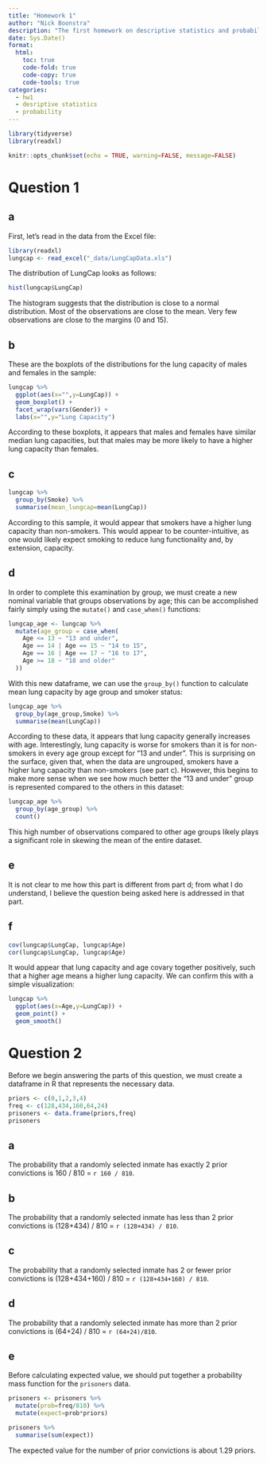 ```yaml
---
title: "Homework 1"
author: "Nick Boonstra"
description: "The first homework on descriptive statistics and probability"
date: Sys.Date()
format:
  html:
    toc: true
    code-fold: true
    code-copy: true
    code-tools: true
categories:
  - hw1
  - desriptive statistics 
  - probability
---
```


```r

library(tidyverse)
library(readxl)

knitr::opts_chunk$set(echo = TRUE, warning=FALSE, message=FALSE)
```

# Question 1

## a

First, let's read in the data from the Excel file:

```r
library(readxl)
lungcap <- read_excel("_data/LungCapData.xls")
```

The distribution of LungCap looks as follows:

```r
hist(lungcap$LungCap)
```

The histogram suggests that the distribution is close to a normal distribution. Most of the observations are close to the mean. Very few observations are close to the margins (0 and 15).

## b

These are the boxplots of the distributions for the lung capacity of males and females in the sample:

```r

lungcap %>% 
  ggplot(aes(x="",y=LungCap)) +
  geom_boxplot() +
  facet_wrap(vars(Gender)) +
  labs(x="",y="Lung Capacity")


```

According to these boxplots, it appears that males and females have similar median lung capacities, but that males may be more likely to have a higher lung capacity than females.

## c

```r

lungcap %>% 
  group_by(Smoke) %>% 
  summarise(mean_lungcap=mean(LungCap))


```

According to this sample, it would appear that smokers have a higher lung capacity than non-smokers. This would appear to be counter-intuitive, as one would likely expect smoking to reduce lung functionality and, by extension, capacity.

## d

In order to complete this examination by group, we must create a new nominal variable that groups observations by age; this can be accomplished fairly simply using the `mutate()` and `case_when()` functions:

```r

lungcap_age <- lungcap %>% 
  mutate(age_group = case_when(
    Age <= 13 ~ "13 and under",
    Age == 14 | Age == 15 ~ "14 to 15",
    Age == 16 | Age == 17 ~ "16 to 17",
    Age >= 18 ~ "18 and older"
  ))

```

With this new dataframe, we can use the `group_by()` function to calculate mean lung capacity by age group and smoker status:

```r

lungcap_age %>% 
  group_by(age_group,Smoke) %>% 
  summarise(mean(LungCap))

```

According to these data, it appears that lung capacity generally increases with age. Interestingly, lung capacity is worse for smokers than it is for non-smokers in every age group except for "13 and under". This is surprising on the surface, given that, when the data are ungrouped, smokers have a higher lung capacity than non-smokers (see part c). However, this begins to make more sense when we see how much better the "13 and under" group is represented compared to the others in this dataset:

```r

lungcap_age %>% 
  group_by(age_group) %>% 
  count()


```

This high number of observations compared to other age groups likely plays a significant role in skewing the mean of the entire dataset.

## e

It is not clear to me how this part is different from part d; from what I do understand, I believe the question being asked here is addressed in that part.

## f

```r

cov(lungcap$LungCap, lungcap$Age)
cor(lungcap$LungCap, lungcap$Age)


```

It would appear that lung capacity and age covary together positively, such that a higher age means a higher lung capacity. We can confirm this with a simple visualization:

```r

lungcap %>% 
  ggplot(aes(x=Age,y=LungCap)) +
  geom_point() +
  geom_smooth()

```

# Question 2

Before we begin answering the parts of this question, we must create a dataframe in R that represents the necessary data.

```r

priors <- c(0,1,2,3,4)
freq <- c(128,434,160,64,24)
prisoners <- data.frame(priors,freq)
prisoners

```

## a

The probability that a randomly selected inmate has exactly 2 prior convictions is 160 / 810 = `r 160 / 810`.

## b

The probability that a randomly selected inmate has less than 2 prior convictions is (128+434) / 810 = `r (128+434) / 810`.

## c

The probability that a randomly selected inmate has 2 or fewer prior convictions is (128+434+160) / 810 = `r (128+434+160) / 810`.

## d

The probability that a randomly selected inmate has more than 2 prior convictions is (64+24) / 810 = `r (64+24)/810`.

## e

Before calculating expected value, we should put together a probability mass function for the `prisoners` data.

```r

prisoners <- prisoners %>% 
  mutate(prob=freq/810) %>% 
  mutate(expect=prob*priors)

prisoners %>% 
  summarise(sum(expect))


```

The expected value for the number of prior convictions is about 1.29 priors.
